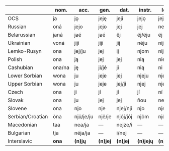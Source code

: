 |                   | nom. | acc.     | gen.   | dat.    | instr.    | loc. |
|-------------------|------|----------|--------|---------|-----------|------|
| OCS               | ja   | jǫ       | jeję   | jeji    | jejǫ      | jeji |
| Russian           | oná  | jejo     | jejo   | jej     | jej       | nej  |
| Belarussian       | janá | jaé      | jaé    | ëj      | ëj/ëju    | ëj   |
| Ukrainian         | voná | jijí     | jijí   | jij     | néju      | nij  |
| Lemko-Rusyn       | ona  | jej/ju   | jej    | ij      | njom      | nij/nej |
| Polish            | ona  | ją       | jej    | jej     | nią       | niej |
| Cashubian         | ona/na | ję    | ji/jé  | ji      | nią       | ni   |
| Lower Sorbian     | wona | ju       | jeje   | jej     | njeju     | njej |
| Upper Sorbian     | wona | ju       | jeje   | jej/ji  | njej      | njej |
| Czech             | ona  | ji       | jí     | jí      | jí        | ní   |
| Slovak            | ona  | ju       | jej    | jej     | ňou       | nej  |
| Slovene           | ona  | njo      | nje    | njej/nji | njo       | njej/nji |
| Serbian/Croatian  | òna  | njû/je/ju | njê/je | njôj/jôj | njôm      | njôj |
| Macedonian        | taa  | nea/ja   | —      | nejze/i | —         | —    |
| Bulgarian         | tja  | néja/ja  | —      | i/nej   | —         | —    |
| Interslavic       | **ona** | **(n)jų** | **(n)jej** | **(n)jej** | **(n)jejų** | **(n)jej** |
